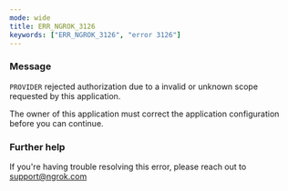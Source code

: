 ```yaml
---
mode: wide
title: ERR_NGROK_3126
keywords: ["ERR_NGROK_3126", "error 3126"]
---
```


### Message

`PROVIDER` rejected authorization due to a invalid or unknown scope requested by this application.

The owner of this application must correct the application configuration before you can continue.

### Further help

If you're having trouble resolving this error, please reach out to [support@ngrok.com](mailto:support@ngrok.com?subject=Help%20with%20ERR_NGROK_3126)
